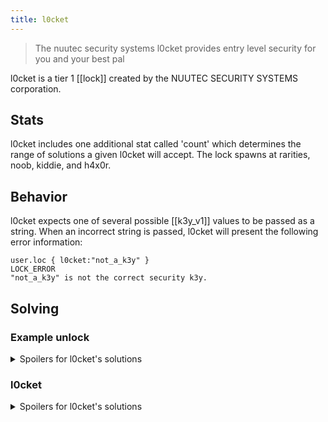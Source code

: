 ```yaml
---
title: l0cket
---
```


> The nuutec security systems l0cket provides entry level security for you and your best pal

l0cket is a tier 1 [[lock]] created by the NUUTEC SECURITY SYSTEMS corporation.

## Stats

l0cket includes one additional stat called 'count' which determines the range of solutions a given l0cket will accept. The lock spawns at rarities, noob, kiddie, and h4x0r.

## Behavior

l0cket expects one of several possible [[k3y_v1]] values to be passed as a string.
When an incorrect string is passed, l0cket will present the following error information:

```
user.loc { l0cket:"not_a_k3y" }
LOCK_ERROR
"not_a_k3y" is not the correct security k3y.
```

## Solving

### Example unlock

<details>
  <summary>Spoilers for l0cket's solutions</summary>

```
>>user.loc { l0cket: "6hh8xw" }
WARNING: BINMAT security shell inactive. Intelligent defense system offline.
LOCK_UNLOCKED
System beta breached.
Connection terminated.

```

</details>

### l0cket

<details>
  <summary>Spoilers for l0cket's solutions</summary>

The complete known list of t1 k3y values:

- cmppiq
- 6hh8xw
- uphlaw
- vc2c7q
- tvfkyq
- xwz7ja
- sa23uw
- ellux0
- 72umy0
- i874y3
- 9p65cu
- fr8ibu
- eoq6de
- xfnkqe
- pmvr1q
- y111qa

</details>

